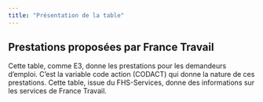 ```yaml
---
title: "Présentation de la table"
---
```


## Prestations proposées par France Travail

Cette table, comme E3, donne les prestations pour les demandeurs d'emploi. C'est la variable code action (CODACT) qui donne la nature de ces prestations. Cette table, issue du FHS-Services, donne des informations sur les services de France Travail.

